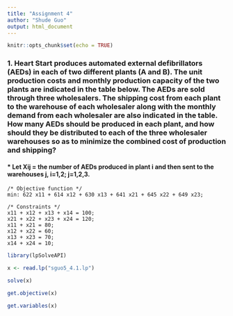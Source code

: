 ```yaml
---
title: "Assignment 4"
author: "Shude Guo"
output: html_document
---
```


```r
knitr::opts_chunk$set(echo = TRUE)
```

### 1.	Heart Start produces automated external defibrillators (AEDs) in each of two different plants (A and B). The unit production costs and monthly production capacity of the two plants are indicated in the table below. The AEDs are sold through three wholesalers. The shipping cost from each plant to the warehouse of each wholesaler along with the monthly demand from each wholesaler are also indicated in the table. How many AEDs should be produced in each plant, and how should they be distributed to each of the three wholesaler warehouses so as to minimize the combined cost of production and shipping?

#### * Let Xij = the number of AEDs produced in plant i and then sent to the warehouses j, i=1,2; j=1,2,3.

```
/* Objective function */
min: 622 x11 + 614 x12 + 630 x13 + 641 x21 + 645 x22 + 649 x23;

/* Constraints */
x11 + x12 + x13 + x14 = 100;
x21 + x22 + x23 + x24 = 120;
x11 + x21 = 80;
x12 + x22 = 60;
x13 + x23 = 70;
x14 + x24 = 10;
```

```r
library(lpSolveAPI)
```
```r
x <- read.lp("sguo5_4.1.lp")
```
```r
solve(x)
```
```r
get.objective(x)
```
```r
get.variables(x)
```
